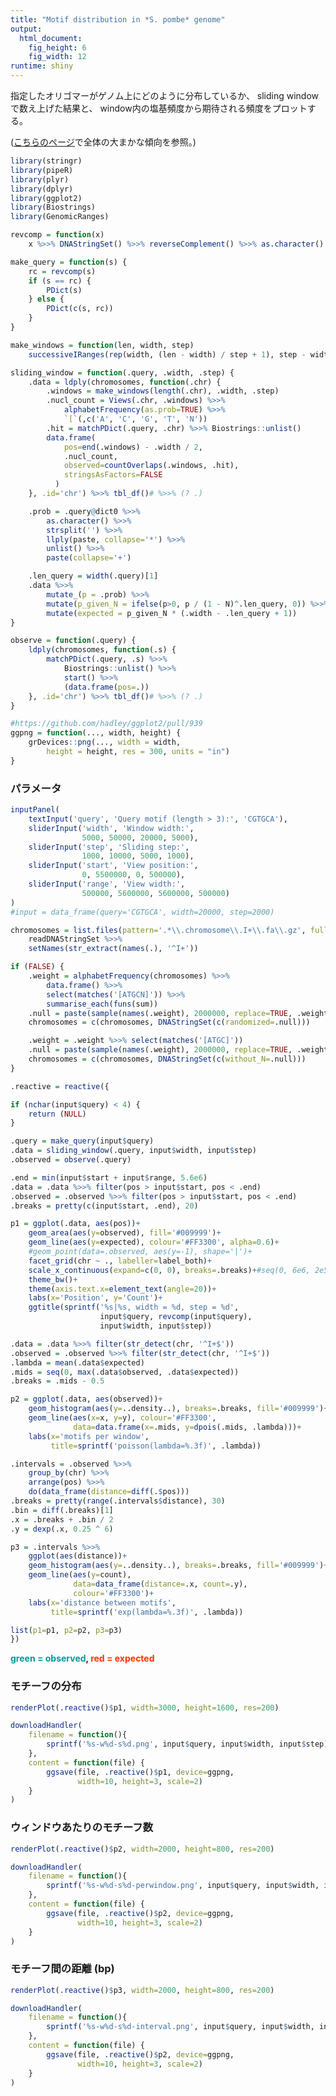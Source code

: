 ```yaml
---
title: "Motif distribution in *S. pombe* genome"
output:
  html_document:
    fig_height: 6
    fig_width: 12
runtime: shiny
---
```


指定したオリゴマーがゲノム上にどのように分布しているか、
sliding windowで数え上げた結果と、
window内の塩基頻度から期待される頻度をプロットする。

([こちらのページ](../evenness/)で全体の大まかな傾向を参照。)

```r
library(stringr)
library(pipeR)
library(plyr)
library(dplyr)
library(ggplot2)
library(Biostrings)
library(GenomicRanges)
```

```r
revcomp = function(x)
    x %>>% DNAStringSet() %>>% reverseComplement() %>>% as.character()

make_query = function(s) {
    rc = revcomp(s)
    if (s == rc) {
        PDict(s)
    } else {
        PDict(c(s, rc))
    }
}

make_windows = function(len, width, step)
    successiveIRanges(rep(width, (len - width) / step + 1), step - width)

sliding_window = function(.query, .width, .step) {
    .data = ldply(chromosomes, function(.chr) {
        .windows = make_windows(length(.chr), .width, .step)
        .nucl_count = Views(.chr, .windows) %>>%
            alphabetFrequency(as.prob=TRUE) %>>%
            `[`(,c('A', 'C', 'G', 'T', 'N'))
        .hit = matchPDict(.query, .chr) %>>% Biostrings::unlist()
        data.frame(
            pos=end(.windows) - .width / 2,
            .nucl_count,
            observed=countOverlaps(.windows, .hit),
            stringsAsFactors=FALSE
          )
    }, .id='chr') %>>% tbl_df()# %>>% (? .)

    .prob = .query@dict0 %>>%
        as.character() %>>%
        strsplit('') %>>%
        llply(paste, collapse='*') %>>%
        unlist() %>>%
        paste(collapse='+')

    .len_query = width(.query)[1]
    .data %>>%
        mutate_(p = .prob) %>>%
        mutate(p_given_N = ifelse(p>0, p / (1 - N)^.len_query, 0)) %>>%
        mutate(expected = p_given_N * (.width - .len_query + 1))
}

observe = function(.query) {
    ldply(chromosomes, function(.s) {
        matchPDict(.query, .s) %>>%
            Biostrings::unlist() %>>%
            start() %>>%
            (data.frame(pos=.))
    }, .id='chr') %>>% tbl_df()# %>>% (? .)
}

#https://github.com/hadley/ggplot2/pull/939
ggpng = function(..., width, height) {
    grDevices::png(..., width = width,
        height = height, res = 300, units = "in")
}
```

### パラメータ

```r
inputPanel(
    textInput('query', 'Query motif (length > 3):', 'CGTGCA'),
    sliderInput('width', 'Window width:',
                5000, 50000, 20000, 5000),
    sliderInput('step', 'Sliding step:',
                1000, 10000, 5000, 1000),
    sliderInput('start', 'View position:',
                0, 5500000, 0, 500000),
    sliderInput('range', 'View width:',
                500000, 5600000, 5600000, 500000)
)
#input = data_frame(query='CGTGCA', width=20000, step=2000)
```

```r
chromosomes = list.files(pattern='.*\\.chromosome\\.I+\\.fa\\.gz', full.names=TRUE) %>>%
    readDNAStringSet %>>%
    setNames(str_extract(names(.), '^I+'))

if (FALSE) {
    .weight = alphabetFrequency(chromosomes) %>>%
        data.frame() %>>%
        select(matches('[ATGCN]')) %>>%
        summarise_each(funs(sum))
    .null = paste(sample(names(.weight), 2000000, replace=TRUE, .weight), collapse='')
    chromosomes = c(chromosomes, DNAStringSet(c(randomized=.null)))

    .weight = .weight %>>% select(matches('[ATGC]'))
    .null = paste(sample(names(.weight), 2000000, replace=TRUE, .weight), collapse='')
    chromosomes = c(chromosomes, DNAStringSet(c(without_N=.null)))
}

.reactive = reactive({

if (nchar(input$query) < 4) {
    return (NULL)
}

.query = make_query(input$query)
.data = sliding_window(.query, input$width, input$step)
.observed = observe(.query)

.end = min(input$start + input$range, 5.6e6)
.data = .data %>>% filter(pos > input$start, pos < .end)
.observed = .observed %>>% filter(pos > input$start, pos < .end)
.breaks = pretty(c(input$start, .end), 20)

p1 = ggplot(.data, aes(pos))+
    geom_area(aes(y=observed), fill='#009999')+
    geom_line(aes(y=expected), colour='#FF3300', alpha=0.6)+
    #geom_point(data=.observed, aes(y=-1), shape='|')+
    facet_grid(chr ~ ., labeller=label_both)+
    scale_x_continuous(expand=c(0, 0), breaks=.breaks)+#seq(0, 6e6, 2e5))+
    theme_bw()+
    theme(axis.text.x=element_text(angle=20))+
    labs(x='Position', y='Count')+
    ggtitle(sprintf('%s|%s, width = %d, step = %d',
                    input$query, revcomp(input$query),
                    input$width, input$step))

.data = .data %>>% filter(str_detect(chr, '^I+$'))
.observed = .observed %>>% filter(str_detect(chr, '^I+$'))
.lambda = mean(.data$expected)
.mids = seq(0, max(.data$observed, .data$expected))
.breaks = .mids - 0.5

p2 = ggplot(.data, aes(observed))+
    geom_histogram(aes(y=..density..), breaks=.breaks, fill='#009999')+
    geom_line(aes(x=x, y=y), colour='#FF3300',
              data=data.frame(x=.mids, y=dpois(.mids, .lambda)))+
    labs(x='motifs per window',
         title=sprintf('poisson(lambda=%.3f)', .lambda))

.intervals = .observed %>>%
    group_by(chr) %>>%
    arrange(pos) %>>%
    do(data_frame(distance=diff(.$pos)))
.breaks = pretty(range(.intervals$distance), 30)
.bin = diff(.breaks)[1]
.x = .breaks + .bin / 2
.y = dexp(.x, 0.25 ^ 6)

p3 = .intervals %>>%
    ggplot(aes(distance))+
    geom_histogram(aes(y=..density..), breaks=.breaks, fill='#009999')+
    geom_line(aes(y=count),
              data=data_frame(distance=.x, count=.y),
              colour='#FF3300')+
    labs(x='distance between motifs',
         title=sprintf('exp(lambda=%.3f)', .lambda))

list(p1=p1, p2=p2, p3=p3)
})
```

<b>
<font color="#009999">green = observed</font>,
<font color="#FF3300">red = expected</font>
</b>

### モチーフの分布

```r
renderPlot(.reactive()$p1, width=3000, height=1600, res=200)

downloadHandler(
    filename = function(){
        sprintf('%s-w%d-s%d.png', input$query, input$width, input$step)
    },
    content = function(file) {
        ggsave(file, .reactive()$p1, device=ggpng,
               width=10, height=3, scale=2)
    }
)
```

### ウィンドウあたりのモチーフ数

```r
renderPlot(.reactive()$p2, width=2000, height=800, res=200)

downloadHandler(
    filename = function(){
        sprintf('%s-w%d-s%d-perwindow.png', input$query, input$width, input$step)
    },
    content = function(file) {
        ggsave(file, .reactive()$p2, device=ggpng,
               width=10, height=3, scale=2)
    }
)
```

### モチーフ間の距離 (bp)

```r
renderPlot(.reactive()$p3, width=2000, height=800, res=200)

downloadHandler(
    filename = function(){
        sprintf('%s-w%d-s%d-interval.png', input$query, input$width, input$step)
    },
    content = function(file) {
        ggsave(file, .reactive()$p2, device=ggpng,
               width=10, height=3, scale=2)
    }
)
```
